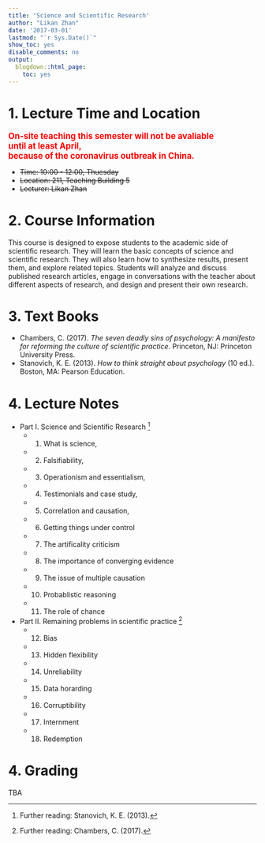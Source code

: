 ```yaml
---
title: 'Science and Scientific Research'
author: "Likan Zhan"
date: '2017-03-01'
lastmod: "`r Sys.Date()`"
show_toc: yes
disable_comments: no
output:
  blogdown::html_page:
    toc: yes
---
```

# 1. Lecture Time and Location

<span style="font-weight:bold; color: red; font-size:120%;">
On-site teaching this semester will not be avaliable <br>
until at least April,  <br>
because of the coronavirus outbreak in China.
</span>

- ~~Time: 10:00 - 12:00, Thuesday~~
- ~~Location: 211, Teaching Building 5~~
- ~~Lecturer: Likan Zhan~~


# 2. Course Information

This course is designed to expose students to the academic side of scientific research. They will learn the basic concepts of science and scientific research. They will also learn how to synthesize results, present them, and explore related topics. Students will analyze and discuss published research articles, engage in conversations with the teacher about different aspects of research, and design and present their own research.

# 3. Text Books

- Chambers, C. (2017). *The seven deadly sins of psychology: A manifesto for reforming the culture of scientific practice*. Princeton, NJ: Princeton University Press.
- Stanovich, K. E. (2013). *How to think straight about psychology* (10 ed.). Boston, MA: Pearson Education.

# 4. Lecture Notes

- Part I. Science and Scientific Research 
          ^[Further reading: Stanovich, K. E. (2013).]
    - 01. What is science, [<i class="far fa-file-pdf"> \faFilePdf[regular] </i>](https://teachings.likan.info/Scientific-Research/CH-1-01.pdf)
    - 02. Falsifiability, [<i class="far fa-file-pdf"> \faFilePdf[regular] </i>](https://teachings.likan.info/Scientific-Research/CH-1-02.pdf)
    - 03. Operationism and essentialism, [<i class="far fa-file-pdf"> \faFilePdf[regular] </i>](https://teachings.likan.info/Scientific-Research/CH-1-03.pdf)
    - 04. Testimonials and case study, [<i class="far fa-file-pdf"> \faFilePdf[regular] </i>](https://teachings.likan.info/Scientific-Research/CH-1-04.pdf)
    - 05. Correlation and causation, [<i class="far fa-file-pdf"> \faFilePdf[regular] </i>](https://teachings.likan.info/Scientific-Research/CH-1-05.pdf)
    - 06. Getting things under control
    - 07. The artificality criticism
    - 08. The importance of converging evidence
    - 09. The issue of multiple causation
    - 10. Probablistic reasoning
    - 11. The role of chance

- Part II. Remaining problems in scientific practice
           ^[Further reading: Chambers, C. (2017).]
    - 12. Bias
    - 13. Hidden flexibility
    - 14. Unreliability
    - 15. Data horarding
    - 16. Corruptibility
    - 17. Internment
    - 18. Redemption

<!---
- Part II. Academic reading
    - 12. Category and structure of academic articles
    - 13. References in academic articles
    - 14. Databases, journals, and search engines
    - 15. Bibliography softwares

- Part III. Academic writing
    - 16. Good writing
    - 17. Window onto the worold
    - 18. Curse of knowledge
    - 19. Web, tree, and string
    - 20. Arcs of coherence
--->

# 4. Grading

TBA

<!---
- Oral presentations
    - Presentation Lists: [Link](http://appendix.likan.info/Science-and-Scientific-Research/reading-lists/Presentation_Lists.xlsx)
--->

<!---
- Procedure of Scientific Research
    - Chambers, C. (2017). *The seven deadly sins of psychology: A manifesto for reforming the culture of scientific practice*. Princeton, NJ: Princeton University Press.
    - Evans, J. S. B. T. (2016). *How to Be a Researcher: A strategic guide for academic success*. East Sussex, FA: Routledge.
    - Leek, J. (2016). *How to be a modern scientist*: Leanpub.
    - Stanovich, K. E. (2013). *How to think straight about psychology* (10 ed.). Boston, MA: Pearson Education.

- Academic writing
    - Pinker, S. (2014). *The Sense of Style: The Thinking Person's Guide to Writing in the 21st Century*. New York, NY: Penguin.

- Writing Style of American Psychological Association
    - American psychological association. (2010). *Publication manual of the American Psychological Association* (6 ed.). Washington, DC: American psychological association.
    - Nicol, A. A. M., & Pexman, P. M. (2010). *Displaying your findings: A practical guide for creating figures, posters, and presentations*. Washinton, DC: American Psychological Association.
    - Perrin, R. (2012). *Pocket Guide to APA Style*: Cengage Learning.

- Other References
    - Hock, R. R. (2009). *Forty studies that changed psychology: Explorations into the history of psychological research* (6 ed.). New Jersey, NJ: Pearson Education.
--->